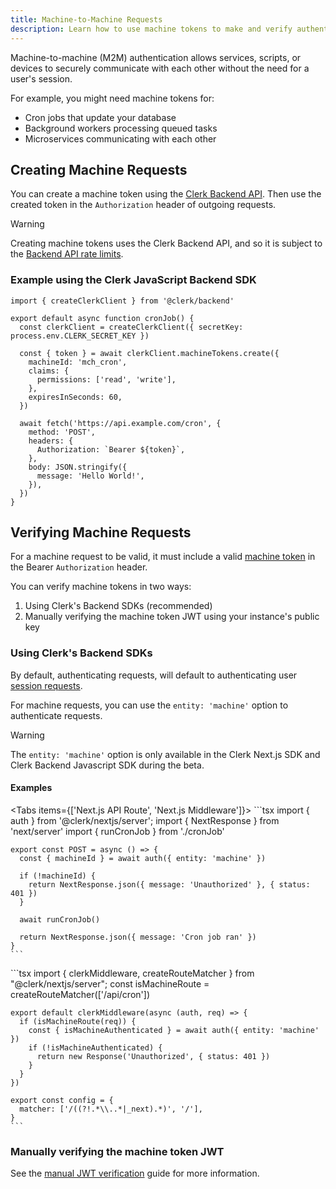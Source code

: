 ```yaml
---
title: Machine-to-Machine Requests
description: Learn how to use machine tokens to make and verify authenticated requests.
---
```


Machine-to-machine (M2M) authentication allows services, scripts, or devices to securely communicate with each other without the need for a user's session.

For example, you might need machine tokens for:

- Cron jobs that update your database
- Background workers processing queued tasks
- Microservices communicating with each other

## Creating Machine Requests

You can create a machine token using the [Clerk Backend API](https://clerk.com/docs/reference/backend-api/tag/machine-tokens). Then use the created token in the `Authorization` header of outgoing requests.

> [!WARNING]
> Creating machine tokens uses the Clerk Backend API, and so it is subject to the [Backend API rate limits](/docs/rate-limits).

### Example using the Clerk JavaScript Backend SDK

```tsx
import { createClerkClient } from '@clerk/backend'

export default async function cronJob() {
  const clerkClient = createClerkClient({ secretKey: process.env.CLERK_SECRET_KEY })

  const { token } = await clerkClient.machineTokens.create({
    machineId: 'mch_cron',
    claims: {
      permissions: ['read', 'write'],
    },
    expiresInSeconds: 60,
  })

  await fetch('https://api.example.com/cron', {
    method: 'POST',
    headers: {
      Authorization: `Bearer ${token}`,
    },
    body: JSON.stringify({
      message: 'Hello World!',
    }),
  })
}
```

## Verifying Machine Requests

For a machine request to be valid, it must include a valid [machine token](/docs/machine-requests/machine-tokens) in the Bearer `Authorization` header.

You can verify machine tokens in two ways:

1. Using Clerk's Backend SDKs (recommended)
1. Manually verifying the machine token JWT using your instance's public key

### Using Clerk's Backend SDKs

By default, authenticating requests, will default to authenticating user [session requests](/docs/session-requests/overview).

For machine requests, you can use the `entity: 'machine'` option to authenticate requests.

> [!WARNING]
> The `entity: 'machine'` option is only available in the Clerk Next.js SDK and Clerk Backend Javascript SDK during the beta.

#### Examples

<Tabs items={['Next.js API Route', 'Next.js Middleware']}>
  <Tab>
    ```tsx import { auth } from '@clerk/nextjs/server';
    import { NextResponse } from 'next/server'
    import { runCronJob } from './cronJob'

    export const POST = async () => {
      const { machineId } = await auth({ entity: 'machine' })

      if (!machineId) {
        return NextResponse.json({ message: 'Unauthorized' }, { status: 401 })
      }

      await runCronJob()

      return NextResponse.json({ message: 'Cron job ran' })
    }
    ```
  </Tab>

  <Tab>
    ```tsx import { clerkMiddleware, createRouteMatcher } from "@clerk/nextjs/server";
    const isMachineRoute = createRouteMatcher(['/api/cron'])

    export default clerkMiddleware(async (auth, req) => {
      if (isMachineRoute(req)) {
        const { isMachineAuthenticated } = await auth({ entity: 'machine' })
        if (!isMachineAuthenticated) {
          return new Response('Unauthorized', { status: 401 })
        }
      }
    })

    export const config = {
      matcher: ['/((?!.*\\..*|_next).*)', '/'],
    }
    ```
  </Tab>
</Tabs>

### Manually verifying the machine token JWT

See the [manual JWT verification](/docs/machine-requests/manual-jwt) guide for more information.
